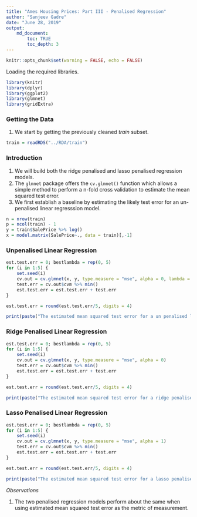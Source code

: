 ```yaml
---
title: "Ames Housing Prices: Part III - Penalised Regression"
author: "Sanjeev Gadre"
date: "June 28, 2019"
output: 
    md_document:
        toc: TRUE
        toc_depth: 3
---
```


```r
knitr::opts_chunk$set(warning = FALSE, echo = FALSE)
```

Loading the required libraries.

```r
library(knitr)
library(dplyr)
library(ggplot2)
library(glmnet)
library(gridExtra)

```

### Getting the Data

1.  We start by getting the previously cleaned *train* subset.

```r
train = readRDS("../RDA/train")

```

### Introduction

1.  We will build both the ridge penalised and lasso penalised regression models.
2.  The `glmnet` package offers the `cv.glmnet()` function which allows a simple method to perform a n-fold cross validation to estimate the mean squared test error.
3.  We first establish a baseline by estimating the likely test error for an un-penalised linear regresssion model.

```r
n = nrow(train)
p = ncol(train) - 1
y = train$SalePrice %>% log()
x = model.matrix(SalePrice~., data = train)[,-1]

```

### Unpenalised Linear Regression

```r
est.test.err = 0; bestlambda = rep(0, 5)
for (i in 1:5) {
    set.seed(i)
    cv.out = cv.glmnet(x, y, type.measure = "mse", alpha = 0, lambda = c(10^-10, 0))
    test.err = cv.out$cvm %>% min()
    est.test.err = est.test.err + test.err
} 

est.test.err = round(est.test.err/5, digits = 4)

print(paste("The estimated mean squared test error for a un penalised linear regression model =", est.test.err))

```

### Ridge Penalised Linear Regression

```r
est.test.err = 0; bestlambda = rep(0, 5)
for (i in 1:5) {
    set.seed(i)
    cv.out = cv.glmnet(x, y, type.measure = "mse", alpha = 0)
    test.err = cv.out$cvm %>% min()
    est.test.err = est.test.err + test.err
} 

est.test.err = round(est.test.err/5, digits = 4)

print(paste("The estimated mean squared test error for a ridge penalised linear regression model =", est.test.err))

```

### Lasso Penalised Linear Regression

```r
est.test.err = 0; bestlambda = rep(0, 5)
for (i in 1:5) {
    set.seed(i)
    cv.out = cv.glmnet(x, y, type.measure = "mse", alpha = 1)
    test.err = cv.out$cvm %>% min()
    est.test.err = est.test.err + test.err
} 

est.test.err = round(est.test.err/5, digits = 4)

print(paste("The estimated mean squared test error for a lasso penalised linear regression model =", est.test.err))

```

*Observations*

1.  The two penalised regression models perform about the same when using estimated mean squared test error as the metric of measurement.

